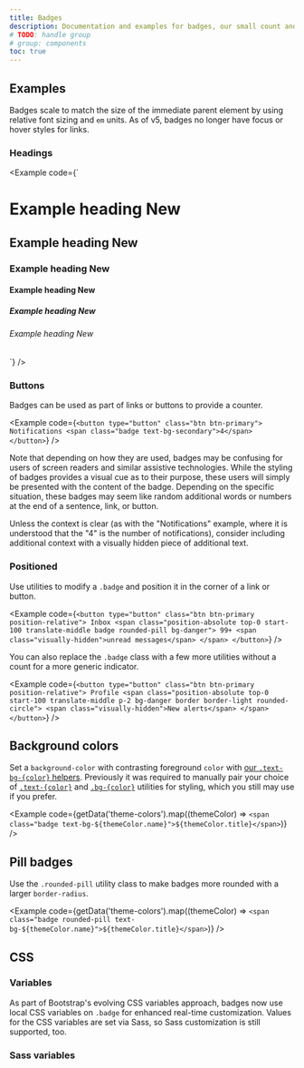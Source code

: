 ```yaml
---
title: Badges
description: Documentation and examples for badges, our small count and labeling component.
# TODO: handle group
# group: components
toc: true
---
```



## Examples

Badges scale to match the size of the immediate parent element by using relative font sizing and `em` units. As of v5, badges no longer have focus or hover styles for links.

### Headings

<Example code={`<h1>Example heading <span class="badge bg-secondary">New</span></h1>
<h2>Example heading <span class="badge bg-secondary">New</span></h2>
<h3>Example heading <span class="badge bg-secondary">New</span></h3>
<h4>Example heading <span class="badge bg-secondary">New</span></h4>
<h5>Example heading <span class="badge bg-secondary">New</span></h5>
<h6>Example heading <span class="badge bg-secondary">New</span></h6>`} />

### Buttons

Badges can be used as part of links or buttons to provide a counter.

<Example code={`<button type="button" class="btn btn-primary">
  Notifications <span class="badge text-bg-secondary">4</span>
</button>`} />

Note that depending on how they are used, badges may be confusing for users of screen readers and similar assistive technologies. While the styling of badges provides a visual cue as to their purpose, these users will simply be presented with the content of the badge. Depending on the specific situation, these badges may seem like random additional words or numbers at the end of a sentence, link, or button.

Unless the context is clear (as with the "Notifications" example, where it is understood that the "4" is the number of notifications), consider including additional context with a visually hidden piece of additional text.

### Positioned

Use utilities to modify a `.badge` and position it in the corner of a link or button.

<Example code={`<button type="button" class="btn btn-primary position-relative">
  Inbox
  <span class="position-absolute top-0 start-100 translate-middle badge rounded-pill bg-danger">
    99+
    <span class="visually-hidden">unread messages</span>
  </span>
</button>`} />

You can also replace the `.badge` class with a few more utilities without a count for a more generic indicator.

<Example code={`<button type="button" class="btn btn-primary position-relative">
  Profile
  <span class="position-absolute top-0 start-100 translate-middle p-2 bg-danger border border-light rounded-circle">
    <span class="visually-hidden">New alerts</span>
  </span>
</button>`} />

## Background colors

<AddedIn version="5.2.0" />

Set a `background-color` with contrasting foreground `color` with [our `.text-bg-{color}` helpers]([[docsref:helpers/color-background]]). Previously it was required to manually pair your choice of [`.text-{color}`]([[docsref:/utilities/colors]]) and [`.bg-{color}`]([[docsref:/utilities/background]]) utilities for styling, which you still may use if you prefer.

<Example code={getData('theme-colors').map((themeColor) => `<span class="badge text-bg-${themeColor.name}">${themeColor.title}</span>`)} />

<Callout name="warning-color-assistive-technologies" />

## Pill badges

Use the `.rounded-pill` utility class to make badges more rounded with a larger `border-radius`.

<Example code={getData('theme-colors').map((themeColor) => `<span class="badge rounded-pill text-bg-${themeColor.name}">${themeColor.title}</span>`)} />

## CSS

### Variables

<AddedIn version="5.2.0" />

As part of Bootstrap's evolving CSS variables approach, badges now use local CSS variables on `.badge` for enhanced real-time customization. Values for the CSS variables are set via Sass, so Sass customization is still supported, too.

<ScssDocs name="badge-css-vars" file="scss/_badge.scss" />

### Sass variables

<ScssDocs name="badge-variables" file="scss/_variables.scss" />
